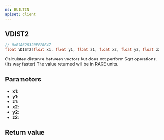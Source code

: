```yaml
---
ns: BUILTIN
apiset: client
---
```

## VDIST2

```c
// 0xB7A628320EFF8E47
float VDIST2(float x1, float y1, float z1, float x2, float y2, float z2);
```

Calculates distance between vectors but does not perform Sqrt operations. (Its way faster)
The value returned will be in RAGE units.

## Parameters
* **x1**:
* **y1**:
* **z1**:
* **x2**:
* **y2**:
* **z2**:

## Return value